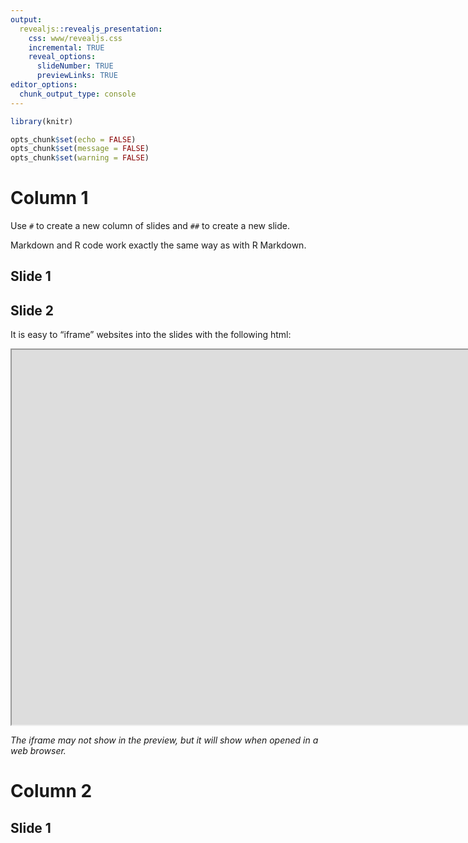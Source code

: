 ```yaml
---
output:
  revealjs::revealjs_presentation:
    css: www/revealjs.css
    incremental: TRUE
    reveal_options:
      slideNumber: TRUE
      previewLinks: TRUE
editor_options:
  chunk_output_type: console
---
```


<style>
@import url('https://fonts.googleapis.com/css?family=Lato&display=swap');
</style>

<link rel="stylesheet" href="//fonts.googleapis.com/css?family=Lato" />

```r
library(knitr)

opts_chunk$set(echo = FALSE)
opts_chunk$set(message = FALSE)
opts_chunk$set(warning = FALSE)
```

# Column 1

Use `#` to create a new column of slides and `##` to create a new slide. 

Markdown and R code work exactly the same way as with R Markdown. 

## Slide 1

## Slide 2

It is easy to "iframe" websites into the slides with the following html:

<iframe width="2000" height="600" src="https://ui-research.github.io/r-at-urban/intro-to-r.html"></iframe>

*The iframe may not show in the preview, but it will show when opened in a web browser.*

# Column 2

## Slide 1
